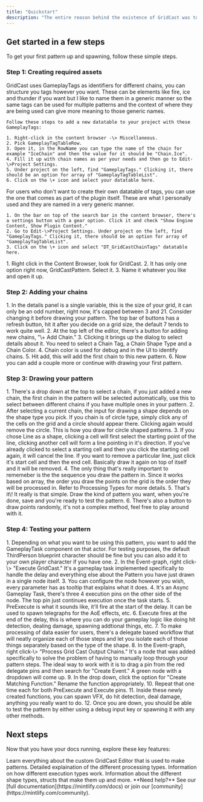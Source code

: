 ```yaml
---
title: "Quickstart"
description: "The entire reason behind the existence of GridCast was to create patterns of mechanics easily and really quickly."
---
```


## Get started in a few steps

To get your first pattern up and spawning, follow these simple steps.

### Step 1: Creating required assets

<AccordionGroup>
  <Accordion title="Creating a datatable for GameplayTags" icon="table">
    GridCast uses GameplayTags as identifiers for different chains, you can structure you tags however you want. These can be elements like fire, ice and thunder if you want but I like to name them in a generic manner so the same tags can be used for multiple patterns and the context of where they are being used can give more meaning to those generic names.

    Follow these steps to add a new datatable to your project with these GameplayTags:

    1. Right-click in the content browser -\> Miscellaneous.
    2. Pick GameplayTagTableRow.
    3. Open it, in the RowName you can type the name of the chain for example "IceChain" and then the value for it should be "Chain.Ice".
    4. Fill it up with chain names as per your needs and then go to Edit-\>Project Settings.
    5. Under project on the left, find "GameplayTags." Clicking it, there should be an option for array of "GameplayTagTableList".
    6. Click on the \+ icon and select your datatable here.
  </Accordion>
  <Accordion title="Using pre-made datable for GameplayTags" icon="table">
    For users who don't want to create their own datatable of tags, you can use the one that comes as part of the plugin itself. These are what I personally used and they are named in a very generic manner.

    1. On the bar on top of the search bar in the content browser, there's a settings button with a gear option. Click it and check "Show Engine Content, Show Plugin Content."
    2. Go to Edit-\>Project Settings. Under project on the left, find "GameplayTags." Clicking it, there should be an option for array of "GameplayTagTableList".
    3. Click on the \+ icon and select "DT_GridCastChainTags" datatable here.
  </Accordion>
  <Accordion title="Creating your GridCastPattern Asset" icon="grid">
    1. Right click in the Content Browser, look for GridCast.
    2. It has only one option right now, GridCastPattern. Select it.
    3. Name it whatever you like and open it up.
  </Accordion>
</AccordionGroup>

### Step 2: Adding your chains

<AccordionGroup>
  <Accordion title="Grid and Adding Chains" icon="link">
    1. In the details panel is a single variable, this is the size of your grid, it can only be an odd number, right now, it's capped between 3 and 21. Consider changing it before drawing your pattern. The top bar of buttons has a refresh button, hit it after you decide on a grid size, the default 7 tends to work quite well.
    2. At the top left of the editor, there's a button for adding new chains, "\+ Add Chain."
    3. Clicking it brings up the dialog to select details about it. You need to select a Chain Tag, a Chain Shape Type and a Chain Color.
    4. Chain color is used for debug and in the UI to identify chains.
    5. Hit add, this will add the first chain to this new pattern.
    6. Now you can add a couple more or continue with drawing your first pattern.
  </Accordion>
</AccordionGroup>

### Step 3: Drawing your pattern

<Accordion title="Drawing in GridCast" icon="brush">
  1. There's a drop down at the top to select a chain, if you just added a new chain, the first chain in the pattern will be selected automatically, use this to select between different chains if you have multiple ones in your pattern.
  2. After selecting a current chain, the input for drawing a shape depends on the shape type you pick. If you chain is of circle type, simply click any of the cells on the grid and a circle should appear there. Clicking again would remove the circle. This is how you draw for circle shaped patterns.
  3. If you chose Line as a shape, clicking a cell will first select the starting point of the line, clicking another cell will form a line pointing in it's direction. If you've already clicked to select a starting cell and then you click the starting cell again, it will cancel the line. If you want to remove a particular line, just click it's start cell and then the end cell. Basically draw it again on top of itself and it will be removed.
  4. The only thing that's really important to rememeber is the the sequence you draw the pattern in. Since it works based on array, the order you draw the points on the grid is the order they will be processed in. Refer to Processing Types for more details.
  5. That's it\! It really is that simple. Draw the kind of pattern you want, when you're done, save and you're ready to test the pattern.
  6. There's also a button to draw points randomly, it's not a complex method, feel free to play around with it.
</Accordion>

### Step 4: Testing your pattern

<Accordion title="Setup everything to spawn your pattern in the world" icon="wrench">
   1. Depending on what you want to be using this pattern, you want to add the GameplayTask component on that actor. For testing purposes, the default ThirdPerson blueprint character should be fine but you can also add it to your own player character if you have one.
   2. In the Event-graph, right click-\> "Execute GridCast." It's a gameplay task implemented specifically to handle the delay and everything else about the Pattern you have just drawn in a single node itself.
   3. You can configure the node however you wish, every parameter has as tooltip that explains what it does.
   4. It's an Async Gameplay Task, there's three 4 execution pins on the other side of the node. The top pin just continues execution once the task starts.
   5. PreExecute is what it sounds like, it'll fire at the start of the delay. It can be used to spawn telegraphs for the AoE effects, etc.
   6. Execute fires at the end of the delay, this is where you can do your gameplay logic like doing hit detection, dealing damage, spawning addtional things, etc.
   7. To make processing of data easier for users, there's a delegate based workflow that will neatly organize each of those steps and let you isolate each of those things separately based on the type of the shape.
   8. In the Event-graph, right click-\> "Process Grid Cast Output Chains." It's a node that was added specifically to solve the problem of having to manually loop through your pattern steps. The ideal way to work with it is to drag a pin from the red delegate pins and then search for "Create Event." A green node with a dropdown will come up.
   9. In the drop down, click the option for "Create Matching Function." Rename the function appropriately.
  10. Repeat that one time each for both PreExecute and Execute pins.
  11. Inside these newly created functions, you can spawn VFX, do hit detection, deal damage, anything you really want to do.
  12. Once you are down, you should be able to test the pattern by either using a debug input key or spawning it with any other methods.
</Accordion>

## Next steps

Now that you have your docs running, explore these key features:

<CardGroup cols={2}>
  <Card title="GridCast Editor" icon="pen-to-square" href="/essentials/markdown">
    Learn everything about the custom GridCast Editor that is used to make patterns.
  </Card>
  <Card title="GridCast Processing Types" icon="microchip" href="/essentials/settings">
    Detailed explaination of the different processing types.
  </Card>
  <Card title="GridCast Execution Types" icon="barcode" href="/essentials/code">
    Information on how different execution types work.
  </Card>
  <Card title="GridCast Shape Types" icon="circle" href="/api-reference/introduction">
    Information about the different shape types, structs that make them up and more.
  </Card>
</CardGroup>

<Note>
  **Need help?** See our [full documentation](https://mintlify.com/docs) or join our [community](https://mintlify.com/community).
</Note>